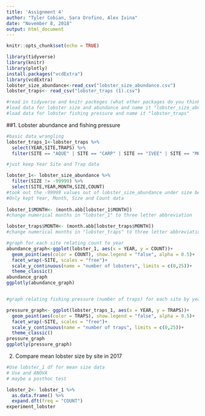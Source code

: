 ```yaml
---
title: 'Assignment 4'
author: "Tyler Cobian, Sara Orofino, Alex Ivina"
date: "November 8, 2018"
output: html_document
---
```


```r
knitr::opts_chunk$set(echo = TRUE)
```

```r
library(tidyverse)
library(knitr)
library(plotly)
install.packages("vcdExtra")
library(vcdExtra)
lobster_size_abundance<-read_csv("lobster_size_abundance.csv")
lobster_traps<- read_csv("lobster_traps (1).csv")

#read in tidyverse and knitr packeges (what other packages do you think we will need?)
#load data for lobster size and abundance and name it "lobster_size_abundance" 
#load data for lobster fishing pressure and name it "lobster_traps"

```

##1. Lobster abundance and fishing pressure
```r
#basic data wrangling
lobster_traps_1<-lobster_traps %>% 
  select(YEAR,SITE,TRAPS) %>% 
  filter(SITE == "AQUE" | SITE == "CARP" | SITE == "IVEE" | SITE == "MOHK" | SITE == "NAPL")

#just keep Year Site and Trap data

lobster_1<- lobster_size_abundance %>% 
  filter(SIZE != -99999) %>% 
  select(SITE,YEAR,MONTH,SIZE,COUNT) 
#took out the -99999 values out of lobster_size_abundance under size because this means it was not recorded
#Only kept Year, Month, Size and Count data
  
lobster_1$MONTH<- (month.abb[lobster_1$MONTH])
#change numerical months in "lobster_1" to three letter abbreviation

lobster_traps$MONTH<- (month.abb[lobster_traps$MONTH])
#change numerical months in "lobster_traps" to three letter abbreviation
```


```r
#graph for each site relating count to year
abundance_graph<-ggplot(lobster_1, aes(x = YEAR, y = COUNT))+
  geom_point(aes(color = COUNT), show.legend = "false", alpha = 0.5)+
  facet_wrap(~SITE, scales = "free")+
  scale_y_continuous(name = "number of lobsters", limits = c(0,25))+
  theme_classic()
abundance_graph
ggplotly(abundance_graph)


#graph relating fishing pressure (number of traps) for each site by year

pressure_graph<- ggplot(lobster_traps_1, aes(x = YEAR, y = TRAPS))+
  geom_point(aes(color = TRAPS), show.legend = "false", alpha = 0.5)+
  facet_wrap(~SITE, scales = "free")+
  scale_y_continuous(name = "number of traps", limits = c(0,25))+
  theme_classic()
pressure_graph
ggplotly(pressure_graph)

```


2. Compare mean lobster size by site in 2017

```r
#Use lobster_1 df for mean size data
# Use and ANOVA
# maybe a posthoc test

lobster_2<- lobster_1 %>% 
  as.data.frame() %>%
  expand.dft(freq = "COUNT")
experiment_lobster



```





